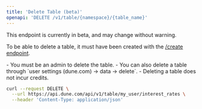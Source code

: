```yaml
---
title: 'Delete Table (beta)'
openapi: 'DELETE /v1/table/{namespace}/{table_name}'
---
```


<Warning>
This endpoint is currently in beta, and may change without warning.
</Warning>

To be able to delete a table, it must have been created with the [/create endpoint](./create).

<Note>
- You must be an admin to delete the table.
- You can also delete a table through `user settings (dune.com) -> data -> delete`.
- Deleting a table does not incur credits.
</Note>

<RequestExample>

```bash curl
curl --request DELETE \
  --url https://api.dune.com/api/v1/table/my_user/interest_rates \
  --header 'Content-Type: application/json'
```
</RequestExample>